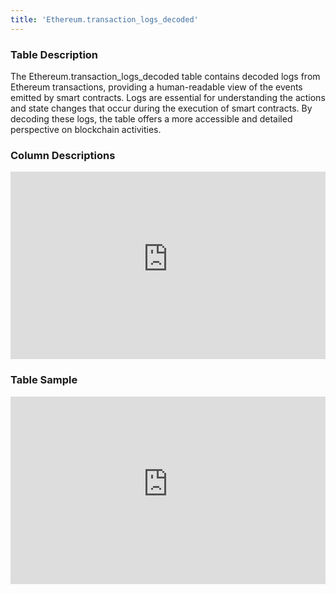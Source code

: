 ```yaml
---
title: 'Ethereum.transaction_logs_decoded'
---
```


### Table Description
The Ethereum.transaction_logs_decoded table contains decoded logs from Ethereum transactions, providing a human-readable view of the events emitted by smart contracts. Logs are essential for understanding the actions and state changes that occur during the execution of smart contracts. By decoding these logs, the table offers a more accessible and detailed perspective on blockchain activities.
### Column Descriptions

<div>
    <iframe
        src="https://doc-embed-app.chainbasehq.com/columns/ethereum.transaction_logs_decoded"
        width="100%"
        height="300px"
        frameBorder="0"
        scrolling="no"
    ></iframe>
</div>

### Table Sample

<div>
    <iframe
        src="https://doc-embed-app.chainbasehq.com/data/ethereum.transaction_logs_decoded"
        width="100%"
        height="300px"
        frameBorder="0"
        scrolling="no"
    ></iframe>
</div>

